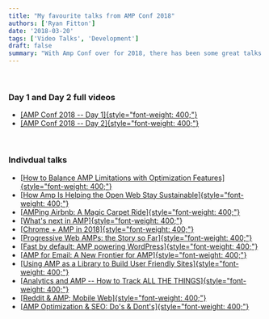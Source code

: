 ```yaml
---
title: "My favourite talks from AMP Conf 2018"
authors: ['Ryan Fitton']
date: '2018-03-20'
tags: ['Video Talks', 'Development']
draft: false
summary: "With Amp Conf over for 2018, there has been some great talks by speakers available on YouTube, these are some videos I felt gave me some good understanding for what's next in AMP."
---
```

 

### Day 1 and Day 2 full videos

-   [[AMP Conf 2018 -- Day 1]{style="font-weight: 400;"}](https://www.youtube.com/watch?v=56_lO4WCIX0)
-   [[AMP Conf 2018 -- Day 2]{style="font-weight: 400;"}](https://www.youtube.com/watch?v=BUVzSV6jmXA)

 

### Indivdual talks

-   [[How to Balance AMP Limitations with Optimization Features]{style="font-weight: 400;"}](https://www.youtube.com/watch?v=JbwSjtJaoSI)
-   [[How Amp Is Helping the Open Web Stay Sustainable]{style="font-weight: 400;"}](https://www.youtube.com/watch?v=PtDscsLVsTY)
-   [[AMPing Airbnb: A Magic Carpet Ride]{style="font-weight: 400;"}](https://www.youtube.com/watch?v=7v40GIddsl0)
-   [[What's next in AMP]{style="font-weight: 400;"}](https://www.youtube.com/watch?v=HyVzwlnAIVk)
-   [[Chrome + AMP in 2018]{style="font-weight: 400;"}](https://www.youtube.com/watch?v=pr5cIRruBsc)
-   [[Progressive Web AMPs: the Story so Far]{style="font-weight: 400;"}](https://www.youtube.com/watch?v=0BxYYMNit7M)
-   [[Fast by default: AMP powering WordPress]{style="font-weight: 400;"}](https://www.youtube.com/watch?v=GGS-tKTXw4Y)
-   [[AMP for Email: A New Frontier for AMP]{style="font-weight: 400;"}](https://www.youtube.com/watch?v=p8Eo4gAoDBA)
-   [[Using AMP as a Library to Build User Friendly Sites]{style="font-weight: 400;"}](https://www.youtube.com/watch?v=avq5Cj0PFpA)
-   [[Analytics and AMP -- How to Track ALL THE THINGS]{style="font-weight: 400;"}](https://www.youtube.com/watch?v=96FNOI8hb2s)
-   [[Reddit & AMP; Mobile Web]{style="font-weight: 400;"}](https://www.youtube.com/watch?v=i3M9SVrqfWw)
-   [[AMP Optimization & SEO: Do's & Dont's]{style="font-weight: 400;"}](https://www.youtube.com/watch?v=d5VGO85NFPQ)
